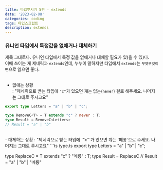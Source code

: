 ```yaml
---
title: 타입뿌시기 5편 - extends
date: '2023-02-08'
categories: coding
tags: 타입스크립트
description: extends
---
```

### 유니언 타입에서 특정값을 없애거나 대체하기

제목 그대로다. 유니언 타입에서 특정 값을 없애거나 대체할 필요가 있(을 수 있)다.  
이때 쓰이는 게 제네릭과 `extends`인데, 누누이 말하지만 타입에서 `extends`는 `무엇무엇이면`으로 읽으면 좋다.  
<br/>
- 없애는 상황  
: "제네릭으로 받는 타입에 `"c"`가 있으면 걔는 없는(`never`) 걸로 해주세요. 나머지는 그대로 주시고요" 
```ts type.ts
export type Letters = "a" | "b" | "c";

type RemoveC<T> = T extends "c" ? never : T;
type Result = RemoveC<Letters>
// Result = "a" | "b"
```

<br/>
- 대체하는 상황  
: "제네릭으로 받는 타입에 `"c"`가 있으면 걔는 `메롱`으로 주세요. 나머지는 그대로 주시고요" 
```ts type.ts
export type Letters = "a" | "b" | "c";

type ReplaceC<T> = T extends "c" ? "메롱" : T;
type Result = ReplaceC<Letters>
// Result = "a" | "b" | "메롱"
```
